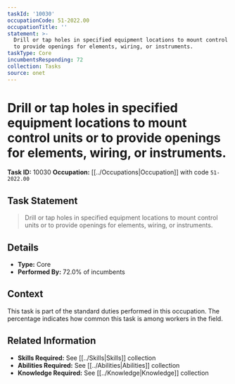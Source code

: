 ```yaml
---
taskId: '10030'
occupationCode: 51-2022.00
occupationTitle: ''
statement: >-
  Drill or tap holes in specified equipment locations to mount control units or
  to provide openings for elements, wiring, or instruments.
taskType: Core
incumbentsResponding: 72
collection: Tasks
source: onet
---
```

# Drill or tap holes in specified equipment locations to mount control units or to provide openings for elements, wiring, or instruments.

**Task ID:** 10030
**Occupation:** [[../Occupations|Occupation]] with code `51-2022.00`

## Task Statement

> Drill or tap holes in specified equipment locations to mount control units or to provide openings for elements, wiring, or instruments.

## Details

- **Type:** Core
- **Performed By:** 72.0% of incumbents

## Context

This task is part of the standard duties performed in this occupation. The percentage indicates how common this task is among workers in the field.

## Related Information

- **Skills Required:** See [[../Skills|Skills]] collection
- **Abilities Required:** See [[../Abilities|Abilities]] collection
- **Knowledge Required:** See [[../Knowledge|Knowledge]] collection
